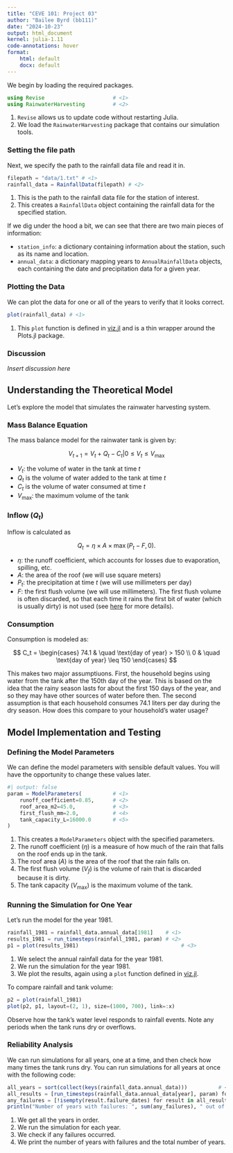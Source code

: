 ```yaml
---
title: "CEVE 101: Project 03"
author: "Bailee Byrd (bb111)"
date: "2024-10-23"
output: html_document
kernel: julia-1.11
code-annotations: hover
format:
    html: default
    docx: default
---
```



We begin by loading the required packages.

```julia
using Revise                      # <1>
using RainwaterHarvesting         # <2>
```

1. `Revise` allows us to update code without restarting Julia.
2. We load the `RainwaterHarvesting` package that contains our simulation tools.

### Setting the file path

Next, we specify the path to the rainfall data file and read it in.

```julia
filepath = "data/1.txt" # <1>   
rainfall_data = RainfallData(filepath) # <2>
```

1. This is the path to the rainfall data file for the station of interest.
2. This creates a `RainfallData` object containing the rainfall data for the specified station.

If we dig under the hood a bit, we can see that there are two main pieces of information:

- `station_info`: a dictionary containing information about the station, such as its name and location.
- `annual_data`: a dictionary mapping years to `AnnualRainfallData` objects, each containing the date and precipitation data for a given year.

### Plotting the Data

We can plot the data for one or all of the years to verify that it looks correct.

```julia
plot(rainfall_data) # <1>
```

1. This `plot` function is defined in [viz.jl](./RainwaterHarvesting/src/viz.jl) and is a thin wrapper around the Plots.jl package.

### Discussion

*Insert discussion here*

## Understanding the Theoretical Model

Let's explore the model that simulates the rainwater harvesting system.

### Mass Balance Equation

The mass balance model for the rainwater tank is given by:

$$
V_{t+1} = V_t + Q_t - C_t | 0 \leq V_t \leq V_\text{max}
$$

- $V_t$: the volume of water in the tank at time $t$
- $Q_t$ is the volume of water added to the tank at time $t$
- $C_t$ is the volume of water consumed at time $t$
- $V_\text{max}$: the maximum volume of the tank

### Inflow ($Q_t$)

Inflow is calculated as

$$
Q_t = \eta \times A \times \max(P_t - F, 0).
$$

- $\eta$: the runoff coefficient, which accounts for losses due to evaporation, spilling, etc.
- $A$: the area of the roof (we will use square meters)
- $P_t$: the precipitation at time $t$ (we will use millimeters per day)
- $F$: the first flush volume (we will use millimeters). The first flush volume is often discarded, so that each time it rains the first bit of water (which is usually dirty) is not used (see [here](https://rainwaterharvesting.tamu.edu/pre-storage-treatment/) for more details).

### Consumption

Consumption is modeled as:

$$
C_t = \begin{cases}
    74.1 & \quad \text{day of year} > 150 \\
    0 & \quad \text{day of year} \leq 150
\end{cases}
$$

This makes two major assumptiuons.
First, the household begins using water from the tank after the 150th day of the year.
This is based on the idea that the rainy season lasts for about the first 150 days of the year, and so they may have other sources of water before then.
The second assumption is that each household consumes 74.1 liters per day during the dry season.
How does this compare to your household's water usage?

## Model Implementation and Testing

### Defining the Model Parameters

We can define the model parameters with sensible default values.
You will have the opportunity to change these values later.

```julia
#| output: false
param = ModelParameters(          # <1>
    runoff_coefficient=0.85,      # <2>
    roof_area_m2=45.0,            # <3>
    first_flush_mm=2.0,           # <4>
    tank_capacity_L=16000.0       # <5>
)
```

1. This creates a `ModelParameters` object with the specified parameters.
2. The runoff coefficient ($\eta$) is a measure of how much of the rain that falls on the roof ends up in the tank.
3. The roof area ($A$) is the area of the roof that the rain falls on.
4. The first flush volume ($V_f$) is the volume of rain that is discarded because it is dirty.
5. The tank capacity ($V_\text{max}$) is the maximum volume of the tank.

### Running the Simulation for One Year

Let's run the model for the year 1981.

```julia
rainfall_1981 = rainfall_data.annual_data[1981]    # <1>
results_1981 = run_timesteps(rainfall_1981, param) # <2>
p1 = plot(results_1981)                                 # <3>
```

1. We select the annual rainfall data for the year 1981.
2. We run the simulation for the year 1981.
3. We plot the results, again using a `plot` function defined in [viz.jl](./RainwaterHarvesting/src/viz.jl).

To compare rainfall and tank volume:

```julia
p2 = plot(rainfall_1981)
plot(p2, p1, layout=(2, 1), size=(1000, 700), link=:x)
```

Observe how the tank's water level responds to rainfall events.
Note any periods when the tank runs dry or overflows.

### Reliability Analysis

We can run simulations for all years, one at a time, and then check how many times the tank runs dry.
You can run simulations for all years at once with the following code:

```julia
all_years = sort(collect(keys(rainfall_data.annual_data)))          # <1>
all_results = [run_timesteps(rainfall_data.annual_data[year], param) for year in all_years]   # <2>
any_failures = [!isempty(result.failure_dates) for result in all_results]  # <3>
println("Number of years with failures: ", sum(any_failures), " out of ", length(all_years))  # <4>
```

1. We get all the years in order.
2. We run the simulation for each year.
3. We check if any failures occurred.
4. We print the number of years with failures and the total number of years.
